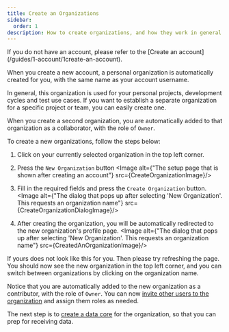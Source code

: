 ```yaml
---
title: Create an Organizations
sidebar:
  order: 1
description: How to create organizations, and how they work in general
---
```



<Card title="Do you have an account?" icon="information">
    If you do not have an account, please refer to the [Create an account](/guides/1-account/1create-an-account).
</Card>

When you create a new account, a personal organization is automatically created for you, with the same name as your account username.

In general, this organization is used for your personal projects, development cycles and test use cases. If you want to establish a separate organization for a specific project or team, you can easily create one.

When you create a second organization, you are automatically added to that organization as a collaborator, with the role of `Owner`.

To create a new organizations, follow the steps below:

1. Click on your currently selected organization in the top left corner.
2. Press the `New Organization` button
<Image alt={"The setup page that is shown after creating an account"} src={CreateOrganizationImage}/>

3. Fill in the required fields and press the `Create Organization` button.
<Image alt={"The dialog that pops up after selecting 'New Organization'. This requests an organization name"}
       src={CreateOrganizationDialogImage}/>

4. After creating the organization, you will be automatically redirected to the new organization's profile page.
<Image alt={"The dialog that pops up after selecting 'New Organization'. This requests an organization name"}
       src={CreatedAnOrganizationImage}/>

If yours does not look like this for you. Then please try refreshing the page.
You should now see the new organization in the top left corner, and you can switch between organizations by clicking on the organization name.

Notice that you are automatically added to the new organization as a contributor, with the role of `Owner`. You can now [invite other users to the organization](/guides/2-organization/3invite-user-to-organization) and assign them roles as needed.

The next step is to [create a data core](/guides/3-data-core/2create-data-core) for the organization, so that you can prep for receiving data.